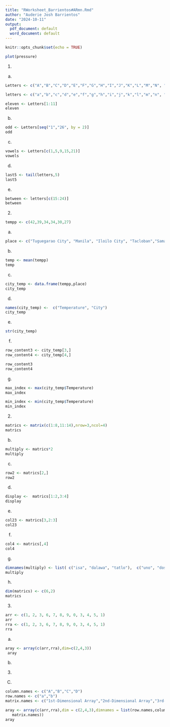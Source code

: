 ```yaml
---
title: "RWorksheet_Barrientos#ARmn.Rmd"
author: "Auderie Josh Barrientos"
date: "2024-10-11"
output:
  pdf_document: default
  word_document: default
---
```



```r
knitr::opts_chunk$set(echo = TRUE)
```



```r
plot(pressure)
```

1.
a.
```r
Letters <- c("A","B","C","D","E","F","G","H","I","J","K","L","M","N", "O","P","Q","R","S","T","U","V","W","X","Y","Z")

letters <- c("a","b","c","d","e","f","g","h","i","j","k","l","m","n", "o","p","q","r","s","t","u","v","w","x","y","z")
```

```r
eleven <- Letters[1:11]
eleven
```

b.
```r
odd <- Letters[seq("1","26", by = 2)]
odd
```

c.
```r
vowels <- Letters[c(1,5,9,15,21)]
vowels
```
d.
```r
last5 <- tail(letters,5)
last5
```
e.
```r
between <- letters[c(15:24)]
between
```
2.

```r

tempp <- c(42,39,34,34,30,27)
```
a.
```r

place <- c("Tuguegarao City", "Manila", "Iloilo City", "Tacloban","Samal Island", "Davao City")
```
b.
```r

temp <- mean(tempp)
temp
```
c.
```r

city_temp <- data.frame(tempp,place)
city_temp
```

d.
```r
names(city_temp) <-  c("Temperature", "City") 
city_temp
```
e.
```r

str(city_temp)
```


f.
```r

row_content3 <- city_temp[3,]
row_content4 <- city_temp[4,]

row_content3
row_content4

```

g.
```r

max_index <- max(city_temp$Temperature)
max_index

min_index <- min(city_temp$Temperature)
min_index
```
2.
```r

matrics <- matrix(c(1:8,11:14),nrow=3,ncol=4)
matrics
```

b.
```r

multiply <- matrics*2
multiply
```
c.
```r

row2 <- matrics[2,]
row2
```

d.
```r

display <-  matrics[1:2,3:4]
display
```

e.
```r

col23 <- matrics[3,2:3]
col23

```

f.
```r
col4 <- matrics[,4]
col4

```
g.
```r
dimnames(multiply) <- list( c("isa", "dalawa", "tatlo"),  c("uno", "dos", "tres", "quatro"))
multiply
```

h.
```r
dim(matrics) <- c(6,2)
matrics
```
3.

```r
arr <- c(1, 2, 3, 6, 7, 8, 9, 0, 3, 4, 5, 1)
arr
rra <- c(1, 2, 3, 6, 7, 8, 9, 0, 3, 4, 5, 1)
rra
```
a.


```r
aray <- array(c(arr,rra),dim=c(2,4,3))
 aray
```
b.

3.

C.
```r
column.names <- c("A","B","C","D")
row.names <- c("a","b")
matrix.names <- c("1st-Dimensional Array","2nd-Dimensional Array","3rd-Dimensional Array")

aray <- array(c(arr,rra),dim = c(2,4,3),dimnames = list(row.names,column.names,
   matrix.names))
aray
```
